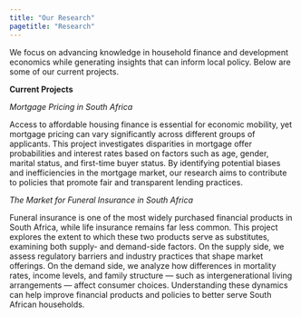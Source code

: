 ---
title: "Our Research"
pagetitle: "Research"
---

We focus on advancing knowledge in household finance and development economics while generating insights that can inform local policy. Below are some of our current projects.

**Current Projects**

_Mortgage Pricing in South Africa_

Access to affordable housing finance is essential for economic mobility, yet mortgage pricing can vary significantly across different groups of applicants. This project investigates disparities in mortgage offer probabilities and interest rates based on factors such as age, gender, marital status, and first-time buyer status. By identifying potential biases and inefficiencies in the mortgage market, our research aims to contribute to policies that promote fair and transparent lending practices.

_The Market for Funeral Insurance in South Africa_

Funeral insurance is one of the most widely purchased financial products in South Africa, while life insurance remains far less common. This project explores the extent to which these two products serve as substitutes, examining both supply- and demand-side factors. On the supply side, we assess regulatory barriers and industry practices that shape market offerings. On the demand side, we analyze how differences in mortality rates, income levels, and family structure --- such as intergenerational living arrangements --- affect consumer choices. Understanding these dynamics can help improve financial products and policies to better serve South African households.

